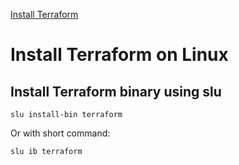 [Install Terraform](/install_terraform)

# Install Terraform on Linux

## Install Terraform binary using slu

```
slu install-bin terraform
```

Or with short command:

```
slu ib terraform
```

<TerraformTrainingAd />

